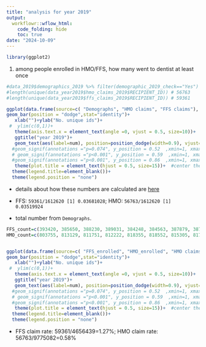 ```yaml
---
title: "analysis for year 2019"
output:
  workflowr::wflow_html:
    code_folding: hide
    toc: true
date: "2024-10-09"
---
```


```r
library(ggplot2)
```



1. among people enrolled in HMO/FFS, how many went to dentist at least once


```r

#data_2019$demographics_2019 %>% filter(demographic_2019_check=="Yes") %>% nrow()  # 1612620
#length(unique(data_year2019$hmo_claims_2019$RECIPIENT_ID)) # 56763
#length(unique(data_year2019$ffs_claims_2019$RECIPIENT_ID)) # 59361

ggplot(data.frame(source=c( "Demographs", "HMO claims", "FFS claims"), num=c(1612620, 56763, 59361)), aes(x=source, y=num, fill=source))+ 
geom_bar(position = "dodge",stat="identity")+
   xlab("")+ylab("No. unique ids")+
 #  ylim(c(0,1))+
   theme(axis.text.x = element_text(angle =0, vjust = 0.5, size=10))+
   ggtitle("year 2019")+
   geom_text(aes(label=num), position=position_dodge(width=0.9), vjust=-0.25)+  # add numbers over bars 
  #geom_signif(annotations ="p=0.074", y_position = 0.52  ,xmin=1, xmax=2, size=1, vjust=-0.5, textsize=3.5, color="black")+ # textsize is for text over the bar; size is for width of lines 
  # geom_signif(annotations ="p<0.001", y_position = 0.59  ,xmin=1, xmax=3, size=1, vjust=-0.5, textsize=3.5, color="red")+
  #geom_signif(annotations ="p<0.001", y_position = 0.86  ,xmin=1, xmax=4, size=1, vjust=-0.5, textsize=3.5, color="red")+
   theme(plot.title = element_text(hjust = 0.5, size=15))+  #center the title
  theme(legend.title=element_blank())+
  theme(legend.position = "none")
```

* details about how these numbers are calculated  are [here](https://han16.github.io/Oral-public-health/part2.html)
* FFS: `59361/1612620
[1] 0.03681028`; HMO: `56763/1612620
[1] 0.03519924`

* total number from `Demographs`. 



```r
FFS_count=c(393420, 385650, 388230, 389031, 384248, 384563, 387879, 387891, 387930, 390666, 387225, 389706)
HMO_count=c(803755, 813129, 811751, 812222, 818355, 818552, 815305,	817917,	818435,	814588,	816982,	814091)


ggplot(data.frame(source=c( "FFS_enrolled", "HMO_enrolled", "HMO claims", "FFS claims"), num=c(sum(FFS_count), sum(HMO_count), 56763, 59361)), aes(x=source, y=num, fill=source))+ 
geom_bar(position = "dodge",stat="identity")+
   xlab("")+ylab("No. unique ids")+
 #  ylim(c(0,1))+
   theme(axis.text.x = element_text(angle =0, vjust = 0.5, size=10))+
   ggtitle("year 2019")+
   geom_text(aes(label=num), position=position_dodge(width=0.9), vjust=-0.25)+  # add numbers over bars 
  #geom_signif(annotations ="p=0.074", y_position = 0.52  ,xmin=1, xmax=2, size=1, vjust=-0.5, textsize=3.5, color="black")+ # textsize is for text over the bar; size is for width of lines 
  # geom_signif(annotations ="p<0.001", y_position = 0.59  ,xmin=1, xmax=3, size=1, vjust=-0.5, textsize=3.5, color="red")+
  #geom_signif(annotations ="p<0.001", y_position = 0.86  ,xmin=1, xmax=4, size=1, vjust=-0.5, textsize=3.5, color="red")+
   theme(plot.title = element_text(hjust = 0.5, size=15))+  #center the title
  theme(legend.title=element_blank())+
  theme(legend.position = "none")
```
* FFS claim rate: 59361/4656439=1.27%; HMO claim rate: 56763/9775082=0.58%